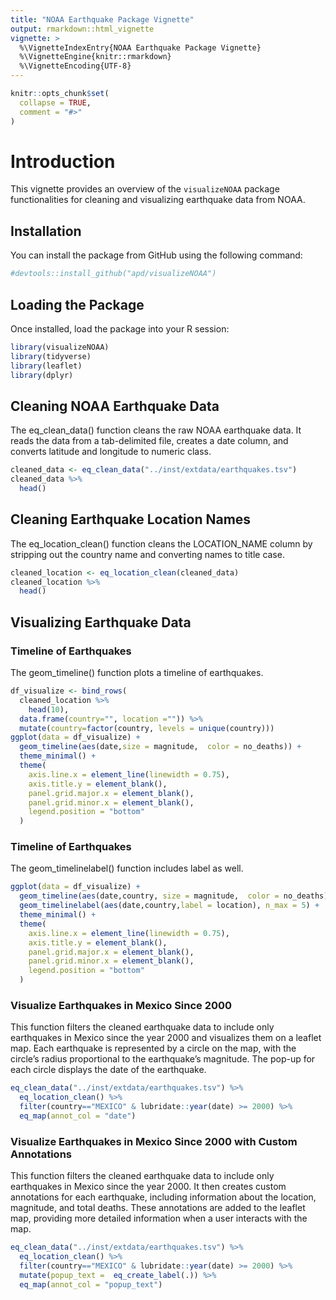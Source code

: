 ```yaml
---
title: "NOAA Earthquake Package Vignette"
output: rmarkdown::html_vignette
vignette: >
  %\VignetteIndexEntry{NOAA Earthquake Package Vignette}
  %\VignetteEngine{knitr::rmarkdown}
  %\VignetteEncoding{UTF-8}
---
```


```r
knitr::opts_chunk$set(
  collapse = TRUE,
  comment = "#>"
)
```

# Introduction
  
  This vignette provides an overview of the `visualizeNOAA` package functionalities for cleaning and visualizing earthquake data from NOAA.

## Installation

You can install the package from GitHub using the following command:
```r
#devtools::install_github("apd/visualizeNOAA")
```

## Loading the Package
Once installed, load the package into your R session:
```r
library(visualizeNOAA)
library(tidyverse)
library(leaflet)
library(dplyr)
```


## Cleaning NOAA Earthquake Data
The eq_clean_data() function cleans the raw NOAA earthquake data. It reads the data from a tab-delimited file, creates a date column, and converts latitude and longitude to numeric class.
```r
cleaned_data <- eq_clean_data("../inst/extdata/earthquakes.tsv")
cleaned_data %>%
  head()
```

## Cleaning Earthquake Location Names
The eq_location_clean() function cleans the LOCATION_NAME column by stripping out the country name and converting names to title case.
```r
cleaned_location <- eq_location_clean(cleaned_data)
cleaned_location %>% 
  head()
```

## Visualizing Earthquake Data
### Timeline of Earthquakes
The geom_timeline() function plots a timeline of earthquakes.
```r
df_visualize <- bind_rows(
  cleaned_location %>%
    head(10),
  data.frame(country="", location ="")) %>% 
  mutate(country=factor(country, levels = unique(country))) 
ggplot(data = df_visualize) +
  geom_timeline(aes(date,size = magnitude,  color = no_deaths)) +
  theme_minimal() +
  theme(
    axis.line.x = element_line(linewidth = 0.75),
    axis.title.y = element_blank(),
    panel.grid.major.x = element_blank(),
    panel.grid.minor.x = element_blank(),
    legend.position = "bottom"
  )

```

### Timeline of Earthquakes
The geom_timelinelabel() function includes label as well.
```r
ggplot(data = df_visualize) +
  geom_timeline(aes(date,country, size = magnitude,  color = no_deaths))  +
  geom_timelinelabel(aes(date,country,label = location), n_max = 5) +
  theme_minimal() +
  theme(
    axis.line.x = element_line(linewidth = 0.75),
    axis.title.y = element_blank(),
    panel.grid.major.x = element_blank(),
    panel.grid.minor.x = element_blank(),
    legend.position = "bottom"
  )
```

### Visualize Earthquakes in Mexico Since 2000
This function filters the cleaned earthquake data to include only earthquakes in Mexico since the year 2000 and visualizes them on a leaflet map. Each earthquake is represented by a circle on the map, with the circle's radius proportional to the earthquake's magnitude. The pop-up for each circle displays the date of the earthquake.
```r
eq_clean_data("../inst/extdata/earthquakes.tsv") %>%
  eq_location_clean() %>%
  filter(country=="MEXICO" & lubridate::year(date) >= 2000) %>%
  eq_map(annot_col = "date")
```

### Visualize Earthquakes in Mexico Since 2000 with Custom Annotations
This function filters the cleaned earthquake data to include only earthquakes in Mexico since the year 2000. It then creates custom annotations for each earthquake, including information about the location, magnitude, and total deaths. These annotations are added to the leaflet map, providing more detailed information when a user interacts with the map.
```r
eq_clean_data("../inst/extdata/earthquakes.tsv") %>%
  eq_location_clean() %>%
  filter(country=="MEXICO" & lubridate::year(date) >= 2000) %>%
  mutate(popup_text =  eq_create_label(.)) %>%
  eq_map(annot_col = "popup_text")
```

